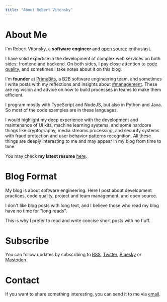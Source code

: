 ```yaml
---
title: "About Robert Vitonsky"
---
```


# About Me

I'm Robert Vitonsky, a **software engineer** and [open source](https://github.com/vitonsky) enthusiast.

I have solid expertise in the development of complex web services on both sides: frontend and backend. On both sides, I pay close attention to [code quality](</blog/tag/code quality/>), and sometimes I take notes about it on this blog.

I'm **founder** at [PrimeBits](https://primebits.org), a B2B software engineering team, and sometimes I write posts with my reflections and insights about [#management](/blog/tag/management/). These are my vision and advice on how to build processes in teams to make them efficient.

I program mostly with TypeScript and NodeJS, but also in Python and Java. So most of the code examples are in these languages.

I would highlight my deep experience with the development and maintenance of UI kits, machine learning systems, and some hardcore things like cryptography, media streams processing, and security systems with fraud protection and user behavior patterns recognition. All these things are deeply interesting to me and may appear in my blog from time to time.

You may check **my latest resume** [here](https://latexonline.cc/compile?git=https://github.com/vitonsky/resume&target=resume.tex&command=pdflatex).

# Blog Format

My blog is about software engineering. Here I post about development practices, code quality, project and team management, and open source.

I don't like blog posts with long text, and I believe those who read my blog have no time for "long reads".

This is why I prefer to read and write concise short posts with no fluff.

# Subscribe

You can follow updates by subscribing to [RSS](/rss.xml), [Twitter](https://twitter.com/rvitonsky), [Bluesky](https://bsky.app/profile/vitonsky.bsky.social) or [Mastodon](https://mastodon.social/@vitonsky).

# Contact

If you want to share something interesting, you can send it to me via <a href="mailto:robert@vitonsky.net" rel="me">email</a>.
